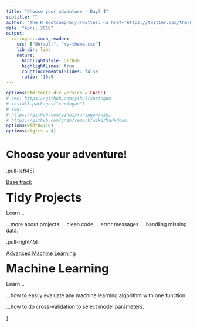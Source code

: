 ```yaml
---
title: "Choose your adventure - Day3 I"
subtitle: ""
author: "The R Bootcamp<br/>Twitter: <a href='https://twitter.com/therbootcamp'>@therbootcamp</a>"
date: "April 2018"
output:
  xaringan::moon_reader:
    css: ["default", "my-theme.css"]
    lib_dir: libs
    nature:
      highlightStyle: github
      highlightLines: true
      countIncrementalSlides: false
      ratio: '16:9'
---
```




```r
options(htmltools.dir.version = FALSE)
# see: https://github.com/yihui/xaringan
# install.packages("xaringan")
# see: 
# https://github.com/yihui/xaringan/wiki
# https://github.com/gnab/remark/wiki/Markdown
options(width=110)
options(digits = 4)
```

# Choose your adventure!

.pull-left45[

<u>Base track</u><br>

<font size="6"><b>Tidy Projects</b></font><br>

Learn... 

...more about projects.
...clean code.
...error messages.
...handling missing data.

.pull-right45[

<u>Advanced Machine Learning</u><br>

<font size="6"><b>Machine Learning</b></font><br>

Learn... 

...how to easily evaluate any machine learning algorithm with one function.

...how to do cross-validation to select model parameters.  

]




